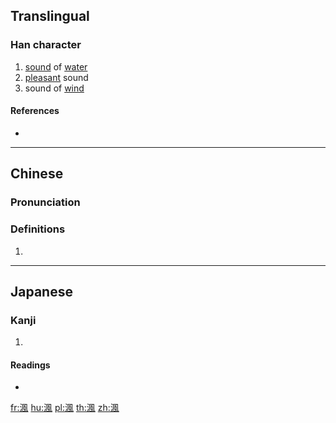 {{character info/new}}
{{also|沨}}
==Translingual==

===Han character===
{{Han char|rn=85|rad=水|as=09|sn=12|four=37110|canj=EHNI,XEHNI|ids=⿰氵風}}

# [[sound]] of [[water]]
# [[pleasant]] sound
# sound of [[wind]]

====References====
* {{Han ref|kx=0634.020|dkj=17766|dj=1040.090|hdz=31683.020|uh=6E22|ud=28194|bh=DA49|bd=55881}}

----

==Chinese==
{{zh-forms|s=沨}}

===Pronunciation===
{{zh-pron
|m=fēng
|c=fung1
|mn=hòan/hong/hông
|mc=y
|oc=y
|ma=
|cat=n
}}

===Definitions===
{{zh-hanzi}}

# {{rfdef|lang=zh}}

----

==Japanese==

===Kanji===
{{ja-kanji|grade=|rs=水09}}

# {{defn|lang=ja|sort=水09}}

====Readings====
* {{ja-readings|on=[[ふう]] (fū), [[ぶ]] (bu), [[はん]] (han), [[ばん]] (ban)|kun=}}

[[fr:渢]]
[[hu:渢]]
[[pl:渢]]
[[th:渢]]
[[zh:渢]]